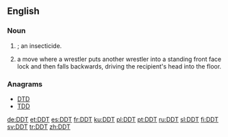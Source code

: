 ==English==

===Noun===
{{en-noun|-|s}}

# {{uncountable}} {{abbreviation of|dichlorodiphenyltrichloroethane|nodot=1]}}; an insecticide.
# {{countable|professional wrestling}} a move where a wrestler puts another wrestler into a standing front face lock and then falls backwards, driving the recipient's head into the floor.

===Anagrams===
* [[DTD]]
* [[TDD#English|TDD]]

[[de:DDT]]
[[et:DDT]]
[[es:DDT]]
[[fr:DDT]]
[[ku:DDT]]
[[pl:DDT]]
[[pt:DDT]]
[[ru:DDT]]
[[sl:DDT]]
[[fi:DDT]]
[[sv:DDT]]
[[tr:DDT]]
[[zh:DDT]]